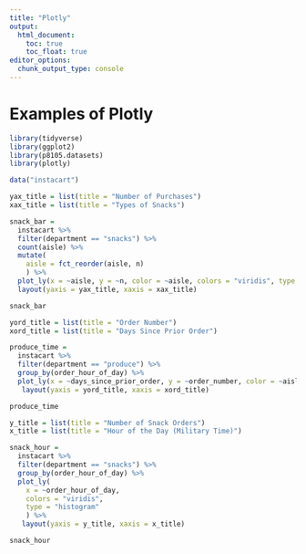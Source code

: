 ```yaml
---
title: "Plotly"
output: 
  html_document:
    toc: true
    toc_float: true
editor_options: 
  chunk_output_type: console
---
```


# Examples of Plotly

```r
library(tidyverse)
library(ggplot2)
library(p8105.datasets)
library(plotly)
```

```r
data("instacart")
```


```r
yax_title = list(title = "Number of Purchases")
xax_title = list(title = "Types of Snacks")

snack_bar = 
  instacart %>%  
  filter(department == "snacks") %>% 
  count(aisle) %>% 
  mutate(
    aisle = fct_reorder(aisle, n)
    ) %>% 
  plot_ly(x = ~aisle, y = ~n, color = ~aisle, colors = "viridis", type = "bar") %>% 
  layout(yaxis = yax_title, xaxis = xax_title)

snack_bar
```

```r
yord_title = list(title = "Order Number")
xord_title = list(title = "Days Since Prior Order")

produce_time = 
  instacart %>% 
  filter(department == "produce") %>%
  group_by(order_hour_of_day) %>% 
  plot_ly(x = ~days_since_prior_order, y = ~order_number, color = ~aisle, colors = "viridis", type = "scatter") %>% 
   layout(yaxis = yord_title, xaxis = xord_title)

produce_time
```

```r
y_title = list(title = "Number of Snack Orders")
x_title = list(title = "Hour of the Day (Military Time)")

snack_hour = 
  instacart %>% 
  filter(department == "snacks") %>% 
  group_by(order_hour_of_day) %>%
  plot_ly(
    x = ~order_hour_of_day, 
    colors = "viridis", 
    type = "histogram"
    ) %>% 
   layout(yaxis = y_title, xaxis = x_title)

snack_hour
```


